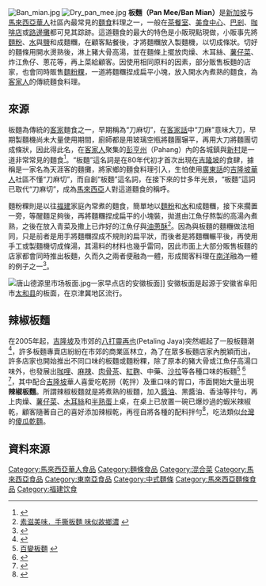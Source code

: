{{globalize|time=2018-12-26T05:22:30+00:00}}
[[File:Ban_mian.jpg|thumb]]
[[File:Dry_pan_mee.jpg|thumb]]
'''板麵（Pan Mee/Ban Mian）'''是[[新加坡華人|新加坡]]与[[馬來西亞華人|馬來西亞華人]]社區內最常見的[[麵食|麵食]]料理之一，一般在[[茶餐室|茶餐室]]、[[美食中心|美食中心]]、[[巴剎|巴剎]]、[[邻里咖啡店|咖啡店]]或[[路邊攤|路邊攤]]都可見其踪跡。這道麵食的最大的特色是小販現點現做，小販事先將[[麵粉|麵粉]]、[[水|水]]與[[鹽|鹽]]和成麵糰，在顧客點餐後，才將麵糰放入製麵機，以切成條狀。切好的麵條用開水燙熟後，淋上豬大骨高湯，並在麵條上擺放肉燥、木耳絲、[[守宫木属|薯仔菜]]、炸江魚仔、蔥花等，再上菜給顧客。因使用相同原料的因素，部分販售板麵的店家，也會同時販售[[麵粉粿|麵粉粿]]，一道將麵糰捏成扁平小塊，放入開水內煮熟的麵食，為[[客家人|客家人]]的傳統麵食料理。

==來源==
板麵為傳統的[[客家|客家]]麵食之一，早期稱為“刀麻切”，在[[客家話|客家話]]中“刀麻”意味大刀，早期製麵機尚未大量使用期間，廚師都是用玻璃空瓶將麵團辗平，再用大刀將麵團切成條狀，因此得此名，在[[客家人|客家人]]聚集的[[彭亨州|彭亨州]]（Pahang）內的各城鎮與[[新村|新村]]是一道非常常見的麵食<ref>{{Cite web |url=http://www.sinchew-i.com/myMaxis/node/2699?tid=42 |title=客家刀麻切口感佳 |access-date=2014-12-10 |archive-date=2014-12-10 |archive-url=https://web.archive.org/web/20141210162527/http://www.sinchew-i.com/myMaxis/node/2699?tid=42 |dead-url=no }}</ref>。“板麵”這名詞是在80年代初才首次出現在[[吉隆坡|吉隆坡]]的食肆，據稱是一家名為天涯客的麵攤，將家鄉的麵食料理引入，生怕使用[[廣東話|廣東話]]的[[吉隆坡|吉隆坡]][[華人|華人]]社區不懂“刀麻切”，而自創“板麵”這名詞，在接下來的廿多年光景，“板麵”這詞已取代“刀麻切”，成為[[馬來西亞|馬來西亞]]人對這道麵食的稱呼。

麵粉粿則是以往[[福建|福建]]家庭內常煮的麵食，簡單地以[[麵粉|麵粉]]和[[水|水]]和成麵糰，接下來擱置一旁，等醒麵足夠後，再將麵糰捏成扁平的小塊裝，拋進由江魚仔熬製的高湯內煮熟，之後在放入青菜及撒上已炸好的江魚仔與[[油蔥酥|油蔥酥]]<ref>[http://www.chinapress.com.my/node/427267 素滋美味．手撕板麵 味似故鄉濃] {{webarchive|url=https://web.archive.org/web/20141210162233/http://www.chinapress.com.my/node/427267 |date=2014-12-10 }}</ref>。因為與板麵的麵糰做法相同，只是前者是用手將麵糰捏成不規則的扁平狀，而後者是將麵糰輾平後，再使用手工或製麵機切成條湯，其湯料的材料也幾乎雷同，因此市面上大部分販售板麵的店家都會同時推出板麵，久而久之兩者便融為一體，形成閩客料理在[[南洋|南洋]]融為一體的例子之一<ref>{{Cite web |url=http://www.got1mag.com/blogs/kimcherng.php/2006/10/18/amac_eomcs_csi |title=巴生麵粉粿 |access-date=2014-12-10 |archive-date=2019-08-29 |archive-url=https://web.archive.org/web/20190829204353/http://www.got1mag.com/blogs/kimcherng.php/2006/10/18/amac_eomcs_csi |dead-url=no }}</ref>。

[[File:唐山德源里市场板面.jpg|thumb]]一家早点店的安徽板面]]
安徽板面是起源于安徽省阜阳市[[太和县|太和县]]的板面，在京津冀地区流行。

==辣椒板麵==
在2005年起，[[吉隆坡|吉隆坡]]及市郊的[[八打靈再也|八打靈再也]](Petaling Jaya)突然崛起了一股板麵潮<ref>{{Cite web |url=http://www.sinchew-i.com/myMaxis/node/1946 |title=有板面专卖店材料鲜 |access-date=2014-12-10 |archive-date=2014-12-10 |archive-url=https://web.archive.org/web/20141210161342/http://www.sinchew-i.com/myMaxis/node/1946 |dead-url=no }}</ref>，許多板麵專賣店紛紛在市郊的商業區林立，為了在眾多板麵店家內脫穎而出，許多店家也開始推出不同口味的板麵或麵粉粿，除了原本的豬大骨或江魚仔高湯口味外，也發展出[[咖哩|咖哩]]、[[麻辣|麻辣]]、[[肉骨茶|肉骨茶]]、[[紅麴|紅麴]]、中藥、[[沙拉|沙拉]]等各種口味的板麵<ref>[http://www.nanyang.com/node/343006 百變板麵] {{webarchive|url=https://web.archive.org/web/20160304125259/http://www.nanyang.com/node/343006 |date=2016-03-04 }}</ref> <ref>{{Cite web |url=http://life.sinchew.com.my/node/10483?tid=39 |title=吃出板面新滋味 |access-date=2014-12-10 |archive-url=https://web.archive.org/web/20141210173446/http://life.sinchew.com.my/node/10483?tid=39 |archive-date=2014-12-10 |dead-url=yes }}</ref> <ref>{{Cite web |url=http://www.guangming.com.my/node/100839 |title=有營多口味‧七彩板麵小孩也愛吃 |access-date=2014-12-10 |archive-date=2020-05-06 |archive-url=https://web.archive.org/web/20200506191407/http://www.guangming.com.my/node/100839 |dead-url=no }}</ref>，其中配合[[吉隆坡|吉隆坡]]華人喜愛吃乾撈（乾拌）及重口味的胃口，市面開始大量出現'''辣椒板麵'''。所謂辣椒板麵就是將煮熟的板麵，加入[[醬油|醬油]]、黑醬油、香油等拌勻，再上肉燥、[[守宫木属|薯仔菜]]、[[木耳|木耳絲]]和[[溫泉蛋|半熟蛋]]上桌，在桌上已放置一碗已爆炒過的蝦米辣椒乾，顧客隨著自己的喜好添加辣椒乾，再徑自將各種的配料拌勻<ref>{{Cite web |url=http://life.sinchew.com.my/node/6217?tid=37 |title=乾香的辣椒板麵 |access-date=2014-12-10 |archive-url=https://web.archive.org/web/20141210173433/http://life.sinchew.com.my/node/6217?tid=37 |archive-date=2014-12-10 |dead-url=yes }}</ref>，吃法類似[[台灣|台灣]]的[[傻瓜乾麵|傻瓜乾麵]]。

==資料來源==
<references />

{{馬來西亞各族料理}}
{{Fujian topics}}

[[Category:馬來西亞華人食品|Category:馬來西亞華人食品]]
[[Category:麵條食品|Category:麵條食品]]
[[Category:混合菜|Category:混合菜]]
[[Category:馬來西亞食品|Category:馬來西亞食品]]
[[Category:東南亞食品|Category:東南亞食品]]
[[Category:中式麵條|Category:中式麵條]]
[[Category:馬來西亞麵條食品|Category:馬來西亞麵條食品]]
[[Category:福建饮食|Category:福建饮食]]
